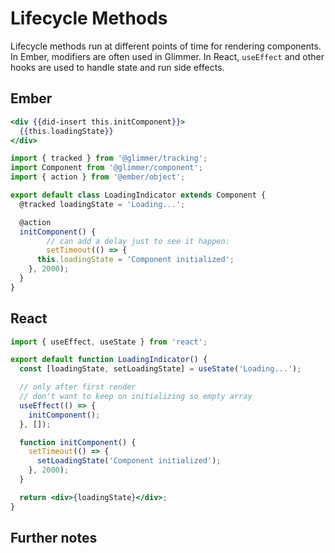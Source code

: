 # Lifecycle Methods

Lifecycle methods run at different points of time for rendering components. In Ember, modifiers are often used in Glimmer. In React, `useEffect` and other hooks are used to handle state and run side effects.

## Ember 

```hbs title="template.hbs"
<div {{did-insert this.initComponent}}>
  {{this.loadingState}}
</div>
```

```js title="component.js" showLineNumbers
import { tracked } from '@glimmer/tracking';
import Component from '@glimmer/component';
import { action } from '@ember/object';

export default class LoadingIndicator extends Component {
  @tracked loadingState = 'Loading...';

  @action
  initComponent() {
		// can add a delay just to see it happen: 
		setTimeout(() => {
      this.loadingState = 'Component initialized';
    }, 2000);
  }
}
```

## React 

```jsx title="component.js" showLineNumbers
import { useEffect, useState } from 'react';

export default function LoadingIndicator() {
  const [loadingState, setLoadingState] = useState('Loading...');

  // only after first render
  // don't want to keep on initializing so empty array
  useEffect(() => {
    initComponent();
  }, []);

  function initComponent() {
    setTimeout(() => {
      setLoadingState('Component initialized');
    }, 2000);
  }

  return <div>{loadingState}</div>;
}
```

## Further notes

